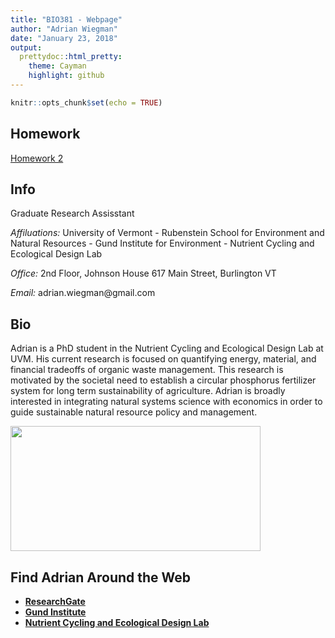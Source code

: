 ```yaml
---
title: "BIO381 - Webpage"
author: "Adrian Wiegman"
date: "January 23, 2018"
output:
  prettydoc::html_pretty:
    theme: Cayman
    highlight: github
---
```

```r
knitr::opts_chunk$set(echo = TRUE)
```
## Homework
[Homework 2](HW2_flowchart.html)

## Info

Graduate Research Assisstant

*Affiluations:*
University of Vermont
  - Rubenstein School for Environment and Natural Resources
  - Gund Institute for Environment
  - Nutrient Cycling and Ecological Design Lab

*Office:* 
2nd Floor, Johnson House 617 Main Street, Burlington VT

*Email:* 
adrian.wiegman@gmail.com

## Bio

Adrian is a PhD student in the Nutrient Cycling and Ecological Design Lab at UVM. His current research is focused on quantifying energy, material, and financial tradeoffs of organic waste management. This research is motivated by the societal need to establish a circular phosphorus fertilizer system for long term sustainability of agriculture. Adrian is broadly interested in integrating natural systems science with economics in order to guide sustainable natural resource policy and management.


<img src="Adrian.jpg" width="400" height="200" />

## Find Adrian Around the Web 
- [**ResearchGate**](https://www.researchgate.net/profile/Adrian_Wiegman)
- [**Gund Institute**](https://www.uvm.edu/gund/profiles/adrian-wiegman)
- [**Nutrient Cycling and Ecological Design Lab**](http://nced.weebly.com/team.html)

